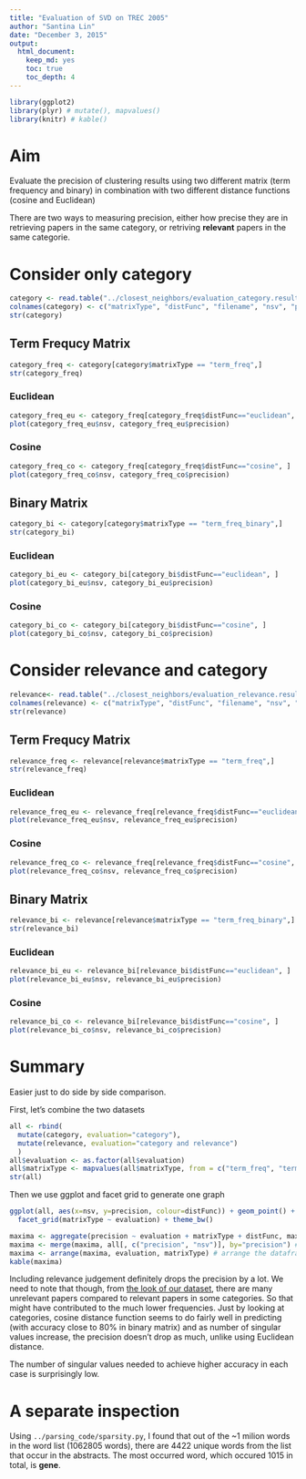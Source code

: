 ```yaml
---
title: "Evaluation of SVD on TREC 2005"
author: "Santina Lin"
date: "December 3, 2015"
output: 
  html_document:
    keep_md: yes
    toc: true
    toc_depth: 4
---
```


```r
library(ggplot2)
library(plyr) # mutate(), mapvalues()
library(knitr) # kable()
```

# Aim 

Evaluate the precision of clustering results using two different matrix (term frequency and binary) in combination with two different distance functions (cosine and Euclidean) 

There are two ways to measuring precision, either how precise they are in retrieving papers in the same category, or retriving **relevant** papers in the same categorie. 

# Consider only category 
```r
category <- read.table("../closest_neighbors/evaluation_category.result")
colnames(category) <- c("matrixType", "distFunc", "filename", "nsv", "precision")
str(category)
```

## Term Frequcy Matrix 
```r
category_freq <- category[category$matrixType == "term_freq",]
str(category_freq)
```

### Euclidean 
```r
category_freq_eu <- category_freq[category_freq$distFunc=="euclidean", ]
plot(category_freq_eu$nsv, category_freq_eu$precision)
```

### Cosine 
```r
category_freq_co <- category_freq[category_freq$distFunc=="cosine", ]
plot(category_freq_co$nsv, category_freq_co$precision)
```

## Binary Matrix 
```r
category_bi <- category[category$matrixType == "term_freq_binary",]
str(category_bi)
```

### Euclidean 
```r
category_bi_eu <- category_bi[category_bi$distFunc=="euclidean", ]
plot(category_bi_eu$nsv, category_bi_eu$precision)
```

### Cosine 
```r
category_bi_co <- category_bi[category_bi$distFunc=="cosine", ]
plot(category_bi_co$nsv, category_bi_co$precision)
```


# Consider relevance and category 
```r
relevance<- read.table("../closest_neighbors/evaluation_relevance.result")
colnames(relevance) <- c("matrixType", "distFunc", "filename", "nsv", "precision")
str(relevance)
```

## Term Frequcy Matrix 
```r
relevance_freq <- relevance[relevance$matrixType == "term_freq",]
str(relevance_freq)
```

### Euclidean 
```r
relevance_freq_eu <- relevance_freq[relevance_freq$distFunc=="euclidean", ]
plot(relevance_freq_eu$nsv, relevance_freq_eu$precision)
```

### Cosine 
```r
relevance_freq_co <- relevance_freq[relevance_freq$distFunc=="cosine", ]
plot(relevance_freq_co$nsv, relevance_freq_co$precision)
```

## Binary Matrix 
```r
relevance_bi <- relevance[relevance$matrixType == "term_freq_binary",]
str(relevance_bi)
```

### Euclidean 
```r
relevance_bi_eu <- relevance_bi[relevance_bi$distFunc=="euclidean", ]
plot(relevance_bi_eu$nsv, relevance_bi_eu$precision)
```

### Cosine 
```r
relevance_bi_co <- relevance_bi[relevance_bi$distFunc=="cosine", ]
plot(relevance_bi_co$nsv, relevance_bi_co$precision)
```

# Summary
Easier just to do side by side comparison. 

First, let's combine the two datasets 
```r
all <- rbind( 
  mutate(category, evaluation="category"), 
  mutate(relevance, evaluation="category and relevance")
  )
all$evaluation <- as.factor(all$evaluation)
all$matrixType <- mapvalues(all$matrixType, from = c("term_freq", "term_freq_binary"), to = c("term frequency", "binary term frequency"))
str(all)
```

Then we use ggplot and facet grid to generate one graph 
```r
ggplot(all, aes(x=nsv, y=precision, colour=distFunc)) + geom_point() + 
  facet_grid(matrixType ~ evaluation) + theme_bw()
```

```r
maxima <- aggregate(precision ~ evaluation + matrixType + distFunc, max, data=all)  # see maximum of all combinations 
maxima <- merge(maxima, all[, c("precision", "nsv")], by="precision") # bring in the number of nsv 
maxima <- arrange(maxima, evaluation, matrixType) # arrange the dataframe
kable(maxima)
```

Including relevance judgement definitely drops the precision by a lot. We need to note that though, from [the look of our dataset](abstracts.md), there are many unrelevant papers compared to relevant papers in some categories. So that might have contributed to the much lower frequencies. Just by looking at categories, cosine distance function seems to do fairly well in predicting (with accuracy close to 80% in binary matrix) and as number of singular values increase, the precision doesn't drop as much, unlike using Euclidean distance.

The number of singular values needed to achieve higher accuracy in each case is surprisingly low. 


# A separate inspection 

Using `../parsing_code/sparsity.py`, I found that out of the ~1 milion words in the word list (1062805 words), there are 4422 unique words from the list that occur in the abstracts. The most occurred word, which occured 1015 in total, is **gene**. 

